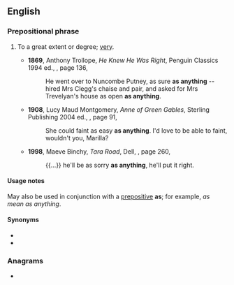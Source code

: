 ==English==

===Prepositional phrase===
{{en-PP}}

# {{lb|en|simile}} To a great extent or degree; [[very]].
#* '''1869''', Anthony Trollope, ''He Knew He Was Right'', Penguin Classics 1994 ed., {{ISBN|0140433910}}, page 136,
#*: He went over to Nuncombe Putney, as sure '''as anything''' -- hired Mrs Clegg's chaise and pair, and asked for Mrs Trevelyan's house as open '''as anything'''.
#* '''1908''', Lucy Maud Montgomery, ''Anne of Green Gables'', Sterling Publishing 2004 ed., {{ISBN|1402714513}}, page 91,
#*: She could faint as easy '''as anything'''. I'd love to be able to faint, wouldn't you, Marilla?
#* '''1998''', Maeve Binchy, ''Tara Road'', Dell, {{ISBN|0440235596}}, page 260,
#*: {{...}} he'll be as sorry '''as anything''', he'll put it right.

====Usage notes====
May also be used in conjunction with a [[prepositive]] '''as'''; for example, ''as mean as anything''.

====Synonyms====
* {{l|en|as all hell}}
* {{l|en|as hell}}

===Anagrams===
* {{anagrams|en|a=aaghinnsty|syngnathia}}